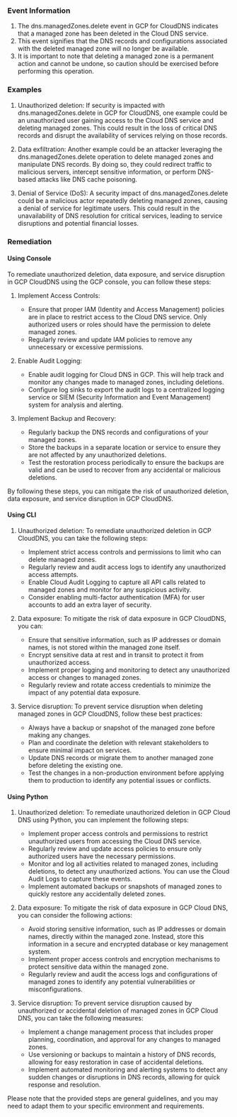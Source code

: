 
### Event Information

1. The dns.managedZones.delete event in GCP for CloudDNS indicates that a managed zone has been deleted in the Cloud DNS service.
2. This event signifies that the DNS records and configurations associated with the deleted managed zone will no longer be available.
3. It is important to note that deleting a managed zone is a permanent action and cannot be undone, so caution should be exercised before performing this operation.


### Examples

1. Unauthorized deletion: If security is impacted with dns.managedZones.delete in GCP for CloudDNS, one example could be an unauthorized user gaining access to the Cloud DNS service and deleting managed zones. This could result in the loss of critical DNS records and disrupt the availability of services relying on those records.

2. Data exfiltration: Another example could be an attacker leveraging the dns.managedZones.delete operation to delete managed zones and manipulate DNS records. By doing so, they could redirect traffic to malicious servers, intercept sensitive information, or perform DNS-based attacks like DNS cache poisoning.

3. Denial of Service (DoS): A security impact of dns.managedZones.delete could be a malicious actor repeatedly deleting managed zones, causing a denial of service for legitimate users. This could result in the unavailability of DNS resolution for critical services, leading to service disruptions and potential financial losses.

### Remediation

#### Using Console

To remediate unauthorized deletion, data exposure, and service disruption in GCP CloudDNS using the GCP console, you can follow these steps:

1. Implement Access Controls:
   - Ensure that proper IAM (Identity and Access Management) policies are in place to restrict access to the Cloud DNS service. Only authorized users or roles should have the permission to delete managed zones.
   - Regularly review and update IAM policies to remove any unnecessary or excessive permissions.

2. Enable Audit Logging:
   - Enable audit logging for Cloud DNS in GCP. This will help track and monitor any changes made to managed zones, including deletions.
   - Configure log sinks to export the audit logs to a centralized logging service or SIEM (Security Information and Event Management) system for analysis and alerting.

3. Implement Backup and Recovery:
   - Regularly backup the DNS records and configurations of your managed zones.
   - Store the backups in a separate location or service to ensure they are not affected by any unauthorized deletions.
   - Test the restoration process periodically to ensure the backups are valid and can be used to recover from any accidental or malicious deletions.

By following these steps, you can mitigate the risk of unauthorized deletion, data exposure, and service disruption in GCP CloudDNS.

#### Using CLI

1. Unauthorized deletion: To remediate unauthorized deletion in GCP CloudDNS, you can take the following steps:
   - Implement strict access controls and permissions to limit who can delete managed zones.
   - Regularly review and audit access logs to identify any unauthorized access attempts.
   - Enable Cloud Audit Logging to capture all API calls related to managed zones and monitor for any suspicious activity.
   - Consider enabling multi-factor authentication (MFA) for user accounts to add an extra layer of security.

2. Data exposure: To mitigate the risk of data exposure in GCP CloudDNS, you can:
   - Ensure that sensitive information, such as IP addresses or domain names, is not stored within the managed zone itself.
   - Encrypt sensitive data at rest and in transit to protect it from unauthorized access.
   - Implement proper logging and monitoring to detect any unauthorized access or changes to managed zones.
   - Regularly review and rotate access credentials to minimize the impact of any potential data exposure.

3. Service disruption: To prevent service disruption when deleting managed zones in GCP CloudDNS, follow these best practices:
   - Always have a backup or snapshot of the managed zone before making any changes.
   - Plan and coordinate the deletion with relevant stakeholders to ensure minimal impact on services.
   - Update DNS records or migrate them to another managed zone before deleting the existing one.
   - Test the changes in a non-production environment before applying them to production to identify any potential issues or conflicts.

#### Using Python

1. Unauthorized deletion: To remediate unauthorized deletion in GCP Cloud DNS using Python, you can implement the following steps:
   - Implement proper access controls and permissions to restrict unauthorized users from accessing the Cloud DNS service.
   - Regularly review and update access policies to ensure only authorized users have the necessary permissions.
   - Monitor and log all activities related to managed zones, including deletions, to detect any unauthorized actions. You can use the Cloud Audit Logs to capture these events.
   - Implement automated backups or snapshots of managed zones to quickly restore any accidentally deleted zones.

2. Data exposure: To mitigate the risk of data exposure in GCP Cloud DNS, you can consider the following actions:
   - Avoid storing sensitive information, such as IP addresses or domain names, directly within the managed zone. Instead, store this information in a secure and encrypted database or key management system.
   - Implement proper access controls and encryption mechanisms to protect sensitive data within the managed zone.
   - Regularly review and audit the access logs and configurations of managed zones to identify any potential vulnerabilities or misconfigurations.

3. Service disruption: To prevent service disruption caused by unauthorized or accidental deletion of managed zones in GCP Cloud DNS, you can take the following measures:
   - Implement a change management process that includes proper planning, coordination, and approval for any changes to managed zones.
   - Use versioning or backups to maintain a history of DNS records, allowing for easy restoration in case of accidental deletions.
   - Implement automated monitoring and alerting systems to detect any sudden changes or disruptions in DNS records, allowing for quick response and resolution.

Please note that the provided steps are general guidelines, and you may need to adapt them to your specific environment and requirements.

